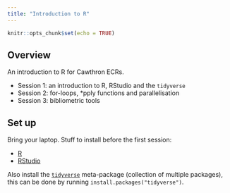```yaml
---
title: "Introduction to R"
---
```


```r
knitr::opts_chunk$set(echo = TRUE)
```

## Overview

An introduction to R for Cawthron ECRs.

-   Session 1: an introduction to R, RStudio and the `tidyverse`
-   Session 2: for-loops, \*pply functions and parallelisation
-   Session 3: bibliometric tools

## Set up

Bring your laptop. Stuff to install before the first session:

-   [R](https://cran.r-project.org/bin/windows/base/)
-   [RStudio](https://posit.co/download/rstudio-desktop/)

Also install the [`tidyverse`](https://www.tidyverse.org) meta-package (collection of multiple packages), this can be done by running `install.packages("tidyverse")`.
